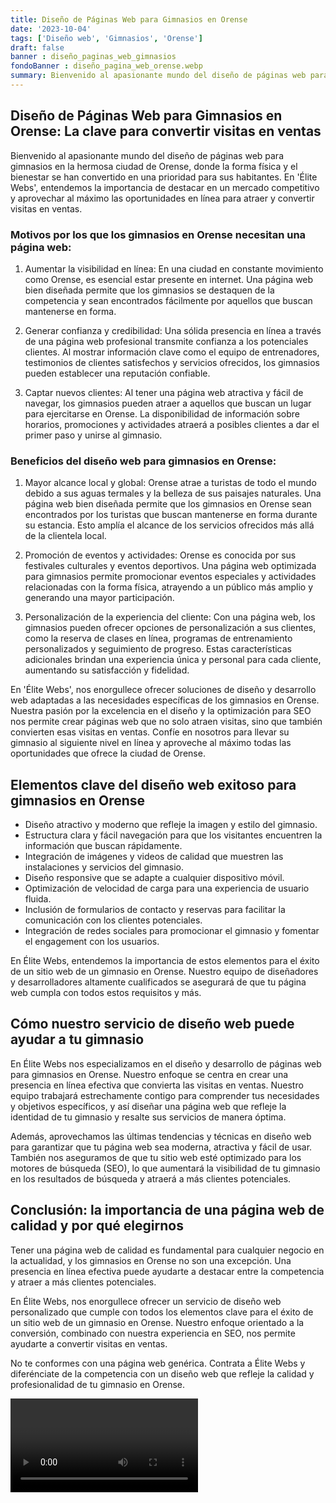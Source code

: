 ```yaml
---
title: Diseño de Páginas Web para Gimnasios en Orense
date: '2023-10-04'
tags: ['Diseño web', 'Gimnasios', 'Orense']
draft: false
banner : diseño_paginas_web_gimnasios
fondoBanner : diseño_pagina_web_orense.webp
summary: Bienvenido al apasionante mundo del diseño de páginas web para gimnasios en la hermosa ciudad de Orense, donde la forma física y el bienestar se han convertido en una prioridad para sus habitantes. En 'Élite Webs', entendemos la importancia de destacar en un mercado competitivo y aprovechar al máximo las oportunidades en línea para atraer y convertir visitas en ventas.
---
```


## Diseño de Páginas Web para Gimnasios en Orense: La clave para convertir visitas en ventas

Bienvenido al apasionante mundo del diseño de páginas web para gimnasios en la hermosa ciudad de Orense, donde la forma física y el bienestar se han convertido en una prioridad para sus habitantes. En 'Élite Webs', entendemos la importancia de destacar en un mercado competitivo y aprovechar al máximo las oportunidades en línea para atraer y convertir visitas en ventas.

### Motivos por los que los gimnasios en Orense necesitan una página web:

1. Aumentar la visibilidad en línea: En una ciudad en constante movimiento como Orense, es esencial estar presente en internet. Una página web bien diseñada permite que los gimnasios se destaquen de la competencia y sean encontrados fácilmente por aquellos que buscan mantenerse en forma.

2. Generar confianza y credibilidad: Una sólida presencia en línea a través de una página web profesional transmite confianza a los potenciales clientes. Al mostrar información clave como el equipo de entrenadores, testimonios de clientes satisfechos y servicios ofrecidos, los gimnasios pueden establecer una reputación confiable.

3. Captar nuevos clientes: Al tener una página web atractiva y fácil de navegar, los gimnasios pueden atraer a aquellos que buscan un lugar para ejercitarse en Orense. La disponibilidad de información sobre horarios, promociones y actividades atraerá a posibles clientes a dar el primer paso y unirse al gimnasio.

### Beneficios del diseño web para gimnasios en Orense:

1. Mayor alcance local y global: Orense atrae a turistas de todo el mundo debido a sus aguas termales y la belleza de sus paisajes naturales. Una página web bien diseñada permite que los gimnasios en Orense sean encontrados por los turistas que buscan mantenerse en forma durante su estancia. Esto amplía el alcance de los servicios ofrecidos más allá de la clientela local.

2. Promoción de eventos y actividades: Orense es conocida por sus festivales culturales y eventos deportivos. Una página web optimizada para gimnasios permite promocionar eventos especiales y actividades relacionadas con la forma física, atrayendo a un público más amplio y generando una mayor participación.

3. Personalización de la experiencia del cliente: Con una página web, los gimnasios pueden ofrecer opciones de personalización a sus clientes, como la reserva de clases en línea, programas de entrenamiento personalizados y seguimiento de progreso. Estas características adicionales brindan una experiencia única y personal para cada cliente, aumentando su satisfacción y fidelidad.

En 'Élite Webs', nos enorgullece ofrecer soluciones de diseño y desarrollo web adaptadas a las necesidades específicas de los gimnasios en Orense. Nuestra pasión por la excelencia en el diseño y la optimización para SEO nos permite crear páginas web que no solo atraen visitas, sino que también convierten esas visitas en ventas. Confíe en nosotros para llevar su gimnasio al siguiente nivel en línea y aproveche al máximo todas las oportunidades que ofrece la ciudad de Orense.

<GifSeo />

<Cta />

## Elementos clave del diseño web exitoso para gimnasios en Orense

- Diseño atractivo y moderno que refleje la imagen y estilo del gimnasio.
- Estructura clara y fácil navegación para que los visitantes encuentren la información que buscan rápidamente.
- Integración de imágenes y videos de calidad que muestren las instalaciones y servicios del gimnasio.
- Diseño responsive que se adapte a cualquier dispositivo móvil.
- Optimización de velocidad de carga para una experiencia de usuario fluida.
- Inclusión de formularios de contacto y reservas para facilitar la comunicación con los clientes potenciales.
- Integración de redes sociales para promocionar el gimnasio y fomentar el engagement con los usuarios.

En Élite Webs, entendemos la importancia de estos elementos para el éxito de un sitio web de un gimnasio en Orense. Nuestro equipo de diseñadores y desarrolladores altamente cualificados se asegurará de que tu página web cumpla con todos estos requisitos y más.

## Cómo nuestro servicio de diseño web puede ayudar a tu gimnasio

En Élite Webs nos especializamos en el diseño y desarrollo de páginas web para gimnasios en Orense. Nuestro enfoque se centra en crear una presencia en línea efectiva que convierta las visitas en ventas. Nuestro equipo trabajará estrechamente contigo para comprender tus necesidades y objetivos específicos, y así diseñar una página web que refleje la identidad de tu gimnasio y resalte sus servicios de manera óptima.

Además, aprovechamos las últimas tendencias y técnicas en diseño web para garantizar que tu página web sea moderna, atractiva y fácil de usar. También nos aseguramos de que tu sitio web esté optimizado para los motores de búsqueda (SEO), lo que aumentará la visibilidad de tu gimnasio en los resultados de búsqueda y atraerá a más clientes potenciales.

## Conclusión: la importancia de una página web de calidad y por qué elegirnos

Tener una página web de calidad es fundamental para cualquier negocio en la actualidad, y los gimnasios en Orense no son una excepción. Una presencia en línea efectiva puede ayudarte a destacar entre la competencia y atraer a más clientes potenciales.

En Élite Webs, nos enorgullece ofrecer un servicio de diseño web personalizado que cumple con todos los elementos clave para el éxito de un sitio web de un gimnasio en Orense. Nuestro enfoque orientado a la conversión, combinado con nuestra experiencia en SEO, nos permite ayudarte a convertir visitas en ventas.

No te conformes con una página web genérica. Contrata a Élite Webs y diferénciate de la competencia con un diseño web que refleje la calidad y profesionalidad de tu gimnasio en Orense.

<Video />

<CtaBot job='Gimnasios' city='Orense'/>

<Gmaps query='Orense+españa+maps' />